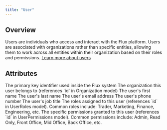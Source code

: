 ```yaml
---
title: "User"
---
```


## Overview

Users are individuals who access and interact with the Flux platform. Users are associated with organizations rather than specific entities, allowing them to work across all entities within their organization based on their roles and permissions. [Learn more about users](/models/organizations/user)

## Attributes

<ResponseField name="ID" required>
  The primary key identifier used inside the Flux system
</ResponseField>

<ResponseField name="Organization" required>
  The organization this user belongs to (references `id` in Organization model)
</ResponseField>

<ResponseField name="First Name" required>
  The user's first name
</ResponseField>

<ResponseField name="Last Name" required>
  The user's last name
</ResponseField>

<ResponseField name="Email" required>
  The user's email address
</ResponseField>

<ResponseField name="Phone" required>
  The user's phone number
</ResponseField>

<ResponseField name="Title" required>
  The user's job title
</ResponseField>

<ResponseField name="Roles">
  The roles assigned to this user (references `id` in UserRoles model). Common
  roles include: Trader, Marketing, Finance, Engineering, etc.
</ResponseField>

<ResponseField name="Permissions">
  The specific permissions granted to this user (references `id` in
  UserPermissions model). Common permissions include: Admin, Read Only, Front
  Office, Mid Office, Back Office, etc.
</ResponseField>
